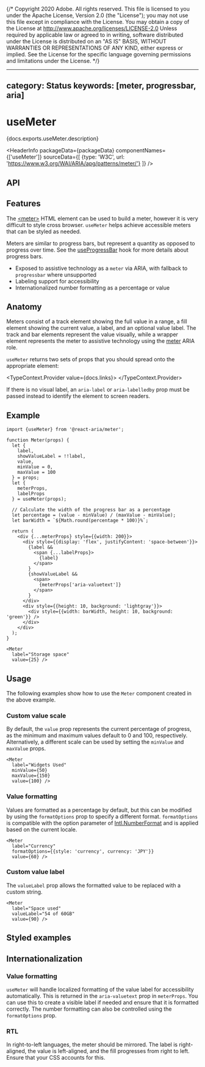 {/* Copyright 2020 Adobe. All rights reserved.
This file is licensed to you under the Apache License, Version 2.0 (the "License");
you may not use this file except in compliance with the License. You may obtain a copy
of the License at http://www.apache.org/licenses/LICENSE-2.0
Unless required by applicable law or agreed to in writing, software distributed under
the License is distributed on an "AS IS" BASIS, WITHOUT WARRANTIES OR REPRESENTATIONS
OF ANY KIND, either express or implied. See the License for the specific language
governing permissions and limitations under the License. */}



---
category: Status
keywords: [meter, progressbar, aria]
---

# useMeter

<PageDescription>{docs.exports.useMeter.description}</PageDescription>

<HeaderInfo
  packageData={packageData}
  componentNames={['useMeter']}
  sourceData={[
    {type: 'W3C', url: 'https://www.w3.org/WAI/ARIA/apg/patterns/meter/'}
  ]} />

## API

<FunctionAPI function={docs.exports.useMeter} links={docs.links} />

## Features

The [&lt;meter&gt;](https://developer.mozilla.org/en-US/docs/Web/HTML/Element/meter)
HTML element can be used to build a meter, however it is
very difficult to style cross browser. `useMeter` helps achieve accessible
meters that can be styled as needed.

Meters are similar to progress bars, but represent a quantity as opposed to progress over time.
See the [useProgressBar](useProgressBar.html) hook for more details about progress bars.

* Exposed to assistive technology as a `meter` via ARIA, with fallback to `progressbar` where unsupported
* Labeling support for accessibility
* Internationalized number formatting as a percentage or value

## Anatomy

<Anatomy />

Meters consist of a track element showing the full value in a range,
a fill element showing the current value, a label, and an optional value label. The track and bar elements
represent the value visually, while a wrapper element represents the meter to
assistive technology using the [meter](https://www.w3.org/WAI/ARIA/apg/patterns/meter/)
ARIA role.

`useMeter` returns two sets of props that you should spread onto the appropriate element:

<TypeContext.Provider value={docs.links}>
  <InterfaceType properties={docs.links[docs.exports.useMeter.return.id].properties} />
</TypeContext.Provider>

If there is no visual label, an `aria-label` or `aria-labelledby` prop must be passed instead
to identify the element to screen readers.

## Example

```tsx example export=true
import {useMeter} from '@react-aria/meter';

function Meter(props) {
  let {
    label,
    showValueLabel = !!label,
    value,
    minValue = 0,
    maxValue = 100
  } = props;
  let {
    meterProps,
    labelProps
  } = useMeter(props);

  // Calculate the width of the progress bar as a percentage
  let percentage = (value - minValue) / (maxValue - minValue);
  let barWidth = `${Math.round(percentage * 100)}%`;

  return (
    <div {...meterProps} style={{width: 200}}>
      <div style={{display: 'flex', justifyContent: 'space-between'}}>
        {label &&
          <span {...labelProps}>
            {label}
          </span>
        }
        {showValueLabel &&
          <span>
            {meterProps['aria-valuetext']}
          </span>
        }
      </div>
      <div style={{height: 10, background: 'lightgray'}}>
        <div style={{width: barWidth, height: 10, background: 'green'}} />
      </div>
    </div>
  );
}

<Meter
  label="Storage space"
  value={25} />
```

## Usage

The following examples show how to use the `Meter` component created in the above example.

### Custom value scale

By default, the `value` prop represents the current percentage of progress, as the minimum and maximum values default to 0 and 100, respectively. Alternatively, a different scale can be used by setting the `minValue` and `maxValue` props.

```tsx example
<Meter
  label="Widgets Used"
  minValue={50}
  maxValue={150}
  value={100} />
```

### Value formatting

Values are formatted as a percentage by default, but this can be modified by using the `formatOptions` prop to specify a different format.
`formatOptions` is compatible with the option parameter of [Intl.NumberFormat](https://developer.mozilla.org/en-US/docs/Web/JavaScript/Reference/Global_Objects/NumberFormat) and is applied based on the current locale.

```tsx example
<Meter
  label="Currency"
  formatOptions={{style: 'currency', currency: 'JPY'}}
  value={60} />
```

### Custom value label

The `valueLabel` prop allows the formatted value to be replaced with a custom string.

```tsx example
<Meter
  label="Space used"
  valueLabel="54 of 60GB"
  value={90} />
```

## Styled examples

<ExampleCard
  url="https://codesandbox.io/s/lucid-jackson-xj8pok?file=/src/App.js"
  preview={circularPreview}
  title="Circular Gauge"
  description="A circular meter built with SVG." />

## Internationalization

### Value formatting

`useMeter` will handle localized formatting of the value label for accessibility
automatically. This is returned in the `aria-valuetext` prop in `meterProps`. You
can use this to create a visible label if needed and ensure that it is formatted correctly.
The number formatting can also be controlled using the `formatOptions` prop.

### RTL

In right-to-left languages, the meter should be mirrored. The label is right-aligned,
the value is left-aligned, and the fill progresses from right to left. Ensure that your CSS
accounts for this.
